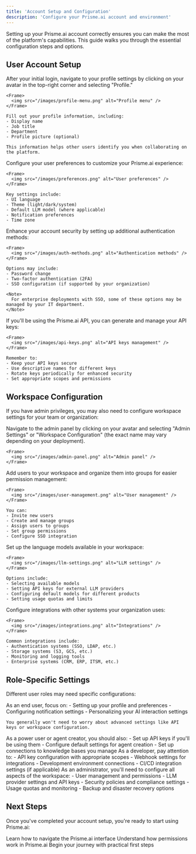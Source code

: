 ```yaml
---
title: 'Account Setup and Configuration'
description: 'Configure your Prisme.ai account and environment'
---
```


Setting up your Prisme.ai account correctly ensures you can make the most of the platform's capabilities. This guide walks you through the essential configuration steps and options.

## User Account Setup

<Steps>
  <Step title="Complete your profile">
    After your initial login, navigate to your profile settings by clicking on your avatar in the top-right corner and selecting "Profile."
    
    <Frame>
      <img src="/images/profile-menu.png" alt="Profile menu" />
    </Frame>
    
    Fill out your profile information, including:
    - Display name
    - Job title
    - Department
    - Profile picture (optional)
    
    This information helps other users identify you when collaborating on the platform.
  </Step>
  
  <Step title="Set your preferences">
    Configure your user preferences to customize your Prisme.ai experience:
    
    <Frame>
      <img src="/images/preferences.png" alt="User preferences" />
    </Frame>
    
    Key settings include:
    - UI language
    - Theme (light/dark/system)
    - Default LLM model (where applicable)
    - Notification preferences
    - Time zone
  </Step>
  
  <Step title="Configure authentication methods">
    Enhance your account security by setting up additional authentication methods:
    
    <Frame>
      <img src="/images/auth-methods.png" alt="Authentication methods" />
    </Frame>
    
    Options may include:
    - Password change
    - Two-factor authentication (2FA)
    - SSO configuration (if supported by your organization)
    
    <Note>
      For enterprise deployments with SSO, some of these options may be managed by your IT department.
    </Note>
  </Step>
  
  <Step title="Set API access (if needed)">
    If you'll be using the Prisme.ai API, you can generate and manage your API keys:
    
    <Frame>
      <img src="/images/api-keys.png" alt="API keys management" />
    </Frame>
    
    Remember to:
    - Keep your API keys secure
    - Use descriptive names for different keys
    - Rotate keys periodically for enhanced security
    - Set appropriate scopes and permissions
  </Step>
</Steps>

## Workspace Configuration

If you have admin privileges, you may also need to configure workspace settings for your team or organization:

<Steps>
  <Step title="Access workspace settings">
    Navigate to the admin panel by clicking on your avatar and selecting "Admin Settings" or "Workspace Configuration" (the exact name may vary depending on your deployment).
    
    <Frame>
      <img src="/images/admin-panel.png" alt="Admin panel" />
    </Frame>
  </Step>
  
  <Step title="Manage users and groups">
    Add users to your workspace and organize them into groups for easier permission management:
    
    <Frame>
      <img src="/images/user-management.png" alt="User management" />
    </Frame>
    
    You can:
    - Invite new users
    - Create and manage groups
    - Assign users to groups
    - Set group permissions
    - Configure SSO integration
  </Step>
  
  <Step title="Configure LLM settings">
    Set up the language models available in your workspace:
    
    <Frame>
      <img src="/images/llm-settings.png" alt="LLM settings" />
    </Frame>
    
    Options include:
    - Selecting available models
    - Setting API keys for external LLM providers
    - Configuring default models for different products
    - Setting usage quotas and limits
  </Step>
  
  <Step title="Set up integrations">
    Configure integrations with other systems your organization uses:
    
    <Frame>
      <img src="/images/integrations.png" alt="Integrations" />
    </Frame>
    
    Common integrations include:
    - Authentication systems (SSO, LDAP, etc.)
    - Storage systems (S3, GCS, etc.)
    - Monitoring and logging tools
    - Enterprise systems (CRM, ERP, ITSM, etc.)
  </Step>
</Steps>

## Role-Specific Settings

Different user roles may need specific configurations:

<Tabs>
  <Tab title="End Users">
    As an end user, focus on:
    - Setting up your profile and preferences
    - Configuring notification settings
    - Personalizing your AI interaction settings
    
    You generally won't need to worry about advanced settings like API keys or workspace configuration.
  </Tab>
  
  <Tab title="Power Users">
    As a power user or agent creator, you should also:
    - Set up API keys if you'll be using them
    - Configure default settings for agent creation
    - Set up connections to knowledge bases you manage
  </Tab>
  
  <Tab title="Developers">
    As a developer, pay attention to:
    - API key configuration with appropriate scopes
    - Webhook settings for integrations
    - Development environment connections
    - CI/CD integration settings (if applicable)
  </Tab>
  
  <Tab title="Administrators">
    As an administrator, you'll need to configure all aspects of the workspace:
    - User management and permissions
    - LLM provider settings and API keys
    - Security policies and compliance settings
    - Usage quotas and monitoring
    - Backup and disaster recovery options
  </Tab>
</Tabs>

## Next Steps

Once you've completed your account setup, you're ready to start using Prisme.ai:

<CardGroup cols={3}>
  <Card title="Platform Navigation" icon="compass" href="../platform-navigation">
    Learn how to navigate the Prisme.ai interface
  </Card>
  <Card title="User Access Management" icon="users-gear" href="../user-access-management">
    Understand how permissions work in Prisme.ai
  </Card>
  <Card title="First Steps Guide" icon="person-walking" href="../first-steps">
    Begin your journey with practical first steps
  </Card>
</CardGroup>